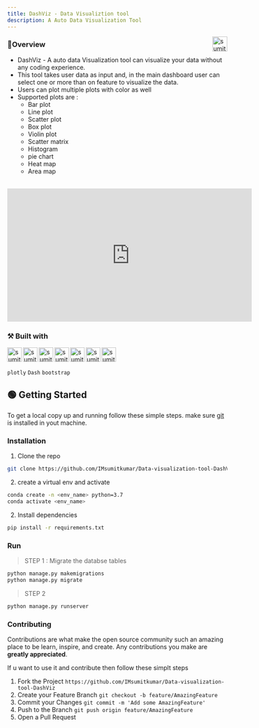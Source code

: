 ```yaml
---
title: DashViz - Data Visualiztion tool 
description: A Auto Data Visualization Tool
---
```

[<img align="right" alt="sumit" width="34px" src="https://img.icons8.com/bubbles/50/000000/github.png"/>](https://github.com/IMsumitkumar/Data-visualization-tool-DashViz)

### 📑Overview 

- DashViz - A auto data Visualization tool can visualize your data without any coding experience.
- This tool takes user data as input and, in the main dashboard user can select one or more than on feature to visualize the data.
- Users can plot multiple plots with color as well
- Supported plots are :
    - Bar plot
    - Line plot
    - Scatter plot
    - Box plot
    - Violin plot
    - Scatter matrix
    - Histogram
    - pie chart
    - Heat map
    - Area map

<br />
<iframe width="560" height="305" src="https://www.youtube.com/embed/l6gezAVfwRw" frameborder="0" allow="accelerometer; autoplay; clipboard-write; encrypted-media; gyroscope; picture-in-picture" allowfullscreen></iframe>


### ⚒ Built with

[<img align="left" alt="sumit" width="33px" src="https://img.icons8.com/color/64/000000/python.png"/>](https://www.python.org/)
[<img align="left" alt="sumit" width="33px" src="https://img.icons8.com/color/64/000000/html-5.png"/>](https://www.w3schools.com/html/)
[<img align="left" alt="sumit" width="33px" src="https://img.icons8.com/color/48/000000/css3.png"/>](https://www.w3schools.com/css/)
[<img align="left" alt="sumit" width="33px" src="https://img.icons8.com/color/48/000000/javascript.png"/>](https://www.w3schools.com/js/DEFAULT.asp)
[<img align="left" alt="sumit" width="33px" src="https://img.icons8.com/color/48/000000/linux.png"/>](https://www.linux.org/)
[<img align="left" alt="sumit" width="33px" src="https://img.icons8.com/color/48/000000/django.png"/>](https://www.djangoproject.com/)
[<img align="left" alt="sumit" width="33px" src="https://img.icons8.com/fluent/48/000000/github.png"/>](https://github.com)
<br />
<br />

`plotly` 
`Dash`
`bootstrap`


<!-- GETTING STARTED -->
## 🟢 Getting Started

To get a local copy up and running follow these simple steps.
make sure [git](https://git-scm.com/downloads) is installed in yout machine.

### Installation

1. Clone the repo
```sh
git clone https://github.com/IMsumitkumar/Data-visualization-tool-DashViz
```
2. create a virtual env and activate
```bash title=python>3.6
conda create -n <env_name> python=3.7
conda activate <env_name>
```
2. Install dependencies
```bash title=inside-your-local-repository
pip install -r requirements.txt     
```

### Run

> STEP 1 : Migrate the databse tables 

```python
python manage.py makemigrations
python manage.py migrate

```

> STEP 2

```python
python manage.py runserver
```


###  Contributing

Contributions are what make the open source community such an amazing place to be learn, inspire, and create. Any contributions you make are **greatly appreciated**.

If u want to use it and contribute then follow these simplt steps

1. Fork the Project `https://github.com/IMsumitkumar/Data-visualization-tool-DashViz`
2. Create your Feature Branch `git checkout -b feature/AmazingFeature`
3. Commit your Changes `git commit -m 'Add some AmazingFeature'`
4. Push to the Branch `git push origin feature/AmazingFeature`
5. Open a Pull Request